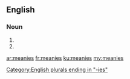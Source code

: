 ==English==

===Noun===
{{head|en}}

# {{plural of|meany}}
# {{plural of|meanie}}

[[Category:English plurals ending in "-ies"]]

[[ar:meanies]]
[[fr:meanies]]
[[ku:meanies]]
[[my:meanies]]